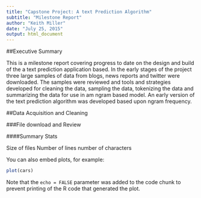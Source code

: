 ```yaml
---
title: "Capstone Project: A text Prediction Algorithm"
subtitle: "Milestone Report"
author: "Keith Miller"
date: "July 25, 2015"
output: html_document
---
```


##Executive Summary

This is a milestone report covering progress to date on the design and build  of the a text prediction application based. In the early stages of the project three large samples of data from blogs, news reports and twitter were downloaded.  The samples were reviewed and tools and strategies developed for cleaning the data, sampling the data, tokenizing the data and summarizing the data for use in am ngram based model.  An early version of the text prediction algorithm was developed based upon ngram frequency.


##Data Acquisition and Cleaning

###File download and Review

####Summary Stats

Size of files
Number of lines
number of characters





You can also embed plots, for example:

```r
plot(cars)
```

Note that the `echo = FALSE` parameter was added to the code chunk to prevent printing of the R code that generated the plot.
